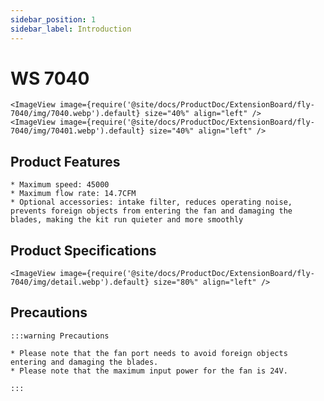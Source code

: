 ```yaml
---
sidebar_position: 1
sidebar_label: Introduction
---
```




# WS 7040

    <ImageView image={require('@site/docs/ProductDoc/ExtensionBoard/fly-7040/img/7040.webp').default} size="40%" align="left" />
    <ImageView image={require('@site/docs/ProductDoc/ExtensionBoard/fly-7040/img/70401.webp').default} size="40%" align="left" />


## Product Features

    * Maximum speed: 45000
    * Maximum flow rate: 14.7CFM
    * Optional accessories: intake filter, reduces operating noise, prevents foreign objects from entering the fan and damaging the blades, making the kit run quieter and more smoothly

## Product Specifications

    <ImageView image={require('@site/docs/ProductDoc/ExtensionBoard/fly-7040/img/detail.webp').default} size="80%" align="left" />

## Precautions

    :::warning Precautions

    * Please note that the fan port needs to avoid foreign objects entering and damaging the blades.
    * Please note that the maximum input power for the fan is 24V.

    ::: 

